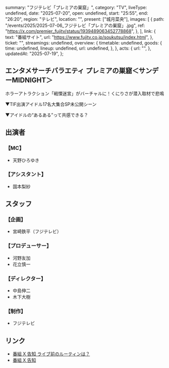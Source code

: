   summary: "フジテレビ「プレミアの巣窟」",
  category: "TV",
  liveType: undefined,
  date: "2025-07-20",
  open: undefined,
  start: "25:55",
  end: "26:20",
  region: "テレビ",
  location: "",
  present: ["城月菜央"],
  images: [
    {
      path: "/events/2025/2025-07-06_フジテレビ「プレミアの巣窟」.jpg",
      ref: "https://x.com/premier_fujitv/status/1939489063452778868",
    },
  ],
  link: {
    text: "番組サイト",
    url: "https://www.fujitv.co.jp/soukutsu/index.html",
  },
  ticket: "",
  streamings: undefined,
  overview: {
    timetable: undefined,
    goods: {
      time: undefined,
      lineup: undefined,
      url: undefined,
    },
  },
  acts: {
    url: "",
  },
  updatedAt: "2025-07-19",
};

## エンタメサーチバラエティ プレミアの巣窟＜サンデーMIDNIGHT＞

ホラーアトラクション「戦慄迷宮」がバーチャルに！くにりさが潜入取材で悲鳴

▼TIF出演アイドル17名大集合SP未公開シーン

▼アイドルの“あるある”って共感できる？

## 出演者

### 【MC】

- 天野ひろゆき

### 【アシスタント】

- 国本梨紗

## スタッフ

### 【企画】

- 宮崎鉄平（フジテレビ）

### 【プロデューサー】

- 河野友加
- 花立慎一

### 【ディレクター】

- 中島伸二
- 木下大樹

### 【制作】

- フジテレビ

## リンク

- [番組 X 告知 ライブ前のルーティンは？](https://x.com/premier_fujitv/status/1945770449335668803)
- [番組 X 告知](https://x.com/premier_fujitv/status/1945747801989615914)
